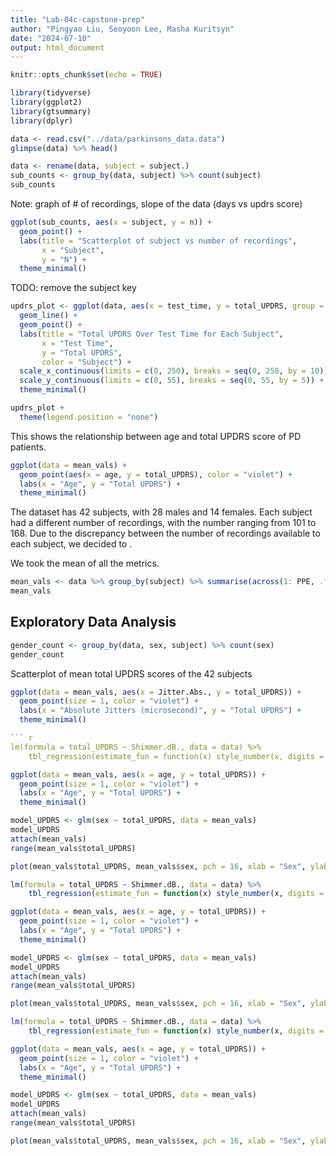 ```yaml
---
title: "Lab-04c-capstone-prep"
author: "Pingyao Liu, Seoyoon Lee, Masha Kuritsyn"
date: "2024-07-10"
output: html_document
---
```


```r
knitr::opts_chunk$set(echo = TRUE)
```


```r
library(tidyverse)
library(ggplot2)
library(gtsummary)
library(dplyr)
```


```r

data <- read.csv("../data/parkinsons_data.data")
glimpse(data) %>% head()
``` 


```r
data <- rename(data, subject = subject.)
sub_counts <- group_by(data, subject) %>% count(subject)
sub_counts
```
Note: graph of # of recordings, slope of the data (days vs updrs score) 
```r
ggplot(sub_counts, aes(x = subject, y = n)) +
  geom_point() +
  labs(title = "Scatterplot of subject vs number of recordings",
       x = "Subject",
       y = "N") +
  theme_minimal()
```
TODO: remove the subject key 
```r
updrs_plot <- ggplot(data, aes(x = test_time, y = total_UPDRS, group = subject, color = factor(subject))) +
  geom_line() +
  geom_point() +
  labs(title = "Total UPDRS Over Test Time for Each Subject",
       x = "Test Time",
       y = "Total UPDRS",
       color = "Subject") +
  scale_x_continuous(limits = c(0, 250), breaks = seq(0, 250, by = 10)) + 
  scale_y_continuous(limits = c(0, 55), breaks = seq(0, 55, by = 5)) + 
  theme_minimal()

updrs_plot +
  theme(legend.position = "none")
```
This shows the relationship between age and total UPDRS score of PD patients.
```r
ggplot(data = mean_vals) +
  geom_point(aes(x = age, y = total_UPDRS), color = "violet") +
  labs(x = "Age", y = "Total UPDRS") +
  theme_minimal()
```

The dataset has 42 subjects, with 28 males and 14 females. Each subject had a different number of recordings, with the number ranging from 101 to 168. Due to the discrepancy between the number of recordings available to each subject, we decided to <INSERT PLAN HERE>. 

We took the mean of all the metrics. 
```r
mean_vals <- data %>% group_by(subject) %>% summarise(across(1: PPE, .fns = mean))
mean_vals
```


## Exploratory Data Analysis

```r
gender_count <- group_by(data, sex, subject) %>% count(sex)
gender_count
```

Scatterplot of mean total UPDRS scores of the 42 subjects 
```r
ggplot(data = mean_vals, aes(x = Jitter.Abs., y = total_UPDRS)) +
  geom_point(size = 1, color = "violet") +
  labs(x = "Absolute Jitters (microsecond)", y = "Total UPDRS") +
  theme_minimal()

```
```r
``` r
lm(formula = total_UPDRS ~ Shimmer.dB., data = data) %>% 
    tbl_regression(estimate_fun = function(x) style_number(x, digits = 3))
```
```r
ggplot(data = mean_vals, aes(x = age, y = total_UPDRS)) +
  geom_point(size = 1, color = "violet") +
  labs(x = "Age", y = "Total UPDRS") +
  theme_minimal()
```
```r
model_UPDRS <- glm(sex ~ total_UPDRS, data = mean_vals)
model_UPDRS
attach(mean_vals)
range(mean_vals$total_UPDRS)
```
```r
plot(mean_vals$total_UPDRS, mean_vals$sex, pch = 16, xlab = "Sex", ylab = "Total UPDRS")
```
``` r
lm(formula = total_UPDRS ~ Shimmer.dB., data = data) %>% 
    tbl_regression(estimate_fun = function(x) style_number(x, digits = 3))
```
```r
ggplot(data = mean_vals, aes(x = age, y = total_UPDRS)) +
  geom_point(size = 1, color = "violet") +
  labs(x = "Age", y = "Total UPDRS") +
  theme_minimal()
```
```r
model_UPDRS <- glm(sex ~ total_UPDRS, data = mean_vals)
model_UPDRS
attach(mean_vals)
range(mean_vals$total_UPDRS)
```
```r
plot(mean_vals$total_UPDRS, mean_vals$sex, pch = 16, xlab = "Sex", ylab = "Total UPDRS")
```
``` r
lm(formula = total_UPDRS ~ Shimmer.dB., data = data) %>% 
    tbl_regression(estimate_fun = function(x) style_number(x, digits = 3))
```
```r
ggplot(data = mean_vals, aes(x = age, y = total_UPDRS)) +
  geom_point(size = 1, color = "violet") +
  labs(x = "Age", y = "Total UPDRS") +
  theme_minimal()
```
```r
model_UPDRS <- glm(sex ~ total_UPDRS, data = mean_vals)
model_UPDRS
attach(mean_vals)
range(mean_vals$total_UPDRS)
```
```r
plot(mean_vals$total_UPDRS, mean_vals$sex, pch = 16, xlab = "Sex", ylab = "Total UPDRS")
```